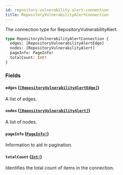 ```yaml
---
id: repository-vulnerability-alert-connection
title: RepositoryVulnerabilityAlertConnection
---
```


The connection type for RepositoryVulnerabilityAlert.

```graphql
type RepositoryVulnerabilityAlertConnection {
  edges: [RepositoryVulnerabilityAlertEdge]
  nodes: [RepositoryVulnerabilityAlert]
  pageInfo: PageInfo!
  totalCount: Int!
}
```

### Fields

#### `edges` ([`[RepositoryVulnerabilityAlertEdge]`](/docs/api/objects/repository-vulnerability-alert-edge))

A list of edges.

#### `nodes` ([`[RepositoryVulnerabilityAlert]`](/docs/api/objects/repository-vulnerability-alert))

A list of nodes.

#### `pageInfo` ([`PageInfo!`](/docs/api/objects/page-info))

Information to aid in pagination.

#### `totalCount` ([`Int!`](/docs/api/scalars/int))

Identifies the total count of items in the connection.
